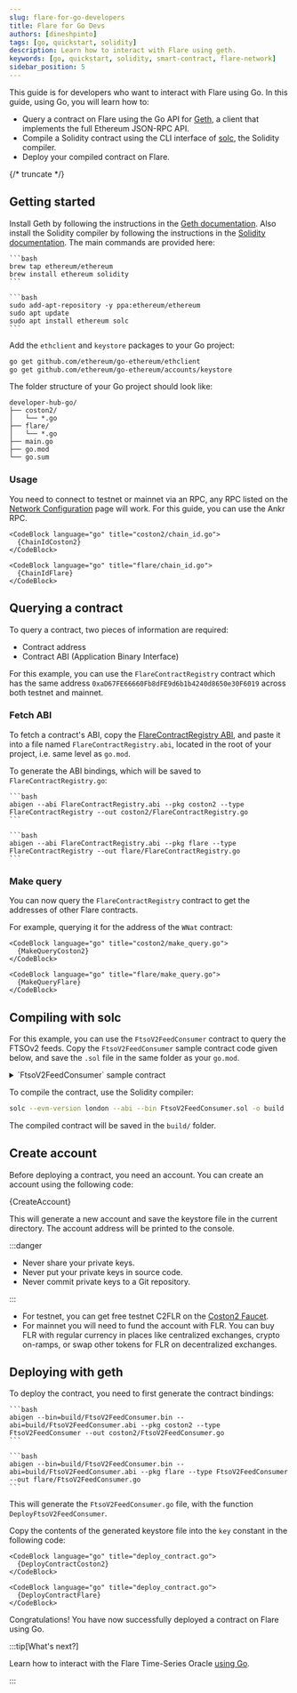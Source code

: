 ```yaml
---
slug: flare-for-go-developers
title: Flare for Go Devs
authors: [dineshpinto]
tags: [go, quickstart, solidity]
description: Learn how to interact with Flare using geth.
keywords: [go, quickstart, solidity, smart-contract, flare-network]
sidebar_position: 5
---
```



This guide is for developers who want to interact with Flare using Go. In this guide, using Go, you will learn how to:

- Query a contract on Flare using the Go API for [Geth](https://github.com/ethereum/go-ethereum), a client that implements the full Ethereum JSON-RPC API.
- Compile a Solidity contract using the CLI interface of [solc](https://github.com/ethereum/solidity), the Solidity compiler.
- Deploy your compiled contract on Flare.

{/* truncate */}

## Getting started

Install Geth by following the instructions in the [Geth documentation](https://geth.ethereum.org/docs/getting-started/installing-geth). Also install the Solidity compiler by following the instructions in the [Solidity documentation](https://docs.soliditylang.org/en/latest/installing-solidity.html#linux-packages). The main commands are provided here:

<Tabs>
  <TabItem value="macos" label="MacOS via Homebrew" default>

    ```bash
    brew tap ethereum/ethereum
    brew install ethereum solidity
    ```

  </TabItem>
  <TabItem value="ubuntu" label="Ubuntu via PPAs">
  
    ```bash 
    sudo add-apt-repository -y ppa:ethereum/ethereum
    sudo apt update
    sudo apt install ethereum solc
    ```
    
  </TabItem>
</Tabs>

Add the `ethclient` and `keystore` packages to your Go project:

```bash
go get github.com/ethereum/go-ethereum/ethclient
go get github.com/ethereum/go-ethereum/accounts/keystore
```

The folder structure of your Go project should look like:

```plaintext
developer-hub-go/
├── coston2/
│   └── *.go
├── flare/
│   └── *.go
├── main.go
├── go.mod
└── go.sum
```

### Usage

You need to connect to testnet or mainnet via an RPC, any RPC listed on the [Network Configuration](/network/overview#configuration) page will work. For this guide, you can use the Ankr RPC.

<Tabs groupId="network">
  <TabItem value="coston2" label="Flare Testnet Coston2" default>

    <CodeBlock language="go" title="coston2/chain_id.go">
      {ChainIdCoston2}
    </CodeBlock>

  </TabItem>
  <TabItem value="flare" label="Flare Mainnet">

    <CodeBlock language="go" title="flare/chain_id.go">
      {ChainIdFlare}
    </CodeBlock>

  </TabItem>
</Tabs>

## Querying a contract

To query a contract, two pieces of information are required:

- Contract address
- Contract ABI (Application Binary Interface)

For this example, you can use the `FlareContractRegistry` contract which has the same address `0xaD67FE66660Fb8dFE9d6b1b4240d8650e30F6019` across both testnet and mainnet.

### Fetch ABI

To fetch a contract's ABI, copy the [FlareContractRegistry ABI](https://api.routescan.io/v2/network/testnet/evm/114/etherscan/api?module=contract&action=getabi&address=0xaD67FE66660Fb8dFE9d6b1b4240d8650e30F6019&format=raw), and paste it into a file named `FlareContractRegistry.abi`, located in the root of your project, i.e. same level as `go.mod`.

To generate the ABI bindings, which will be saved to `FlareContractRegistry.go`:

<Tabs groupId="network">
  <TabItem value="coston2" label="Flare Testnet Coston2" default>

    ```bash
    abigen --abi FlareContractRegistry.abi --pkg coston2 --type FlareContractRegistry --out coston2/FlareContractRegistry.go
    ```

  </TabItem>
  <TabItem value="flare" label="Flare Mainnet">

    ```bash
    abigen --abi FlareContractRegistry.abi --pkg flare --type FlareContractRegistry --out flare/FlareContractRegistry.go
    ```

  </TabItem>
</Tabs>

### Make query

You can now query the `FlareContractRegistry` contract to get the addresses of other Flare contracts.

For example, querying it for the address of the `WNat` contract:

<Tabs groupId="network">
  <TabItem value="coston2" label="Flare Testnet Coston2" default>

    <CodeBlock language="go" title="coston2/make_query.go">
      {MakeQueryCoston2}
    </CodeBlock>

  </TabItem>
  <TabItem value="flare" label="Flare Mainnet">
    
    <CodeBlock language="go" title="flare/make_query.go">
      {MakeQueryFlare}
    </CodeBlock>

  </TabItem>
</Tabs>

## Compiling with solc

For this example, you can use the `FtsoV2FeedConsumer` contract to query the FTSOv2 feeds. Copy the `FtsoV2FeedConsumer` sample contract code given below, and save the `.sol` file in the same folder as your `go.mod`.

<details>
<summary>`FtsoV2FeedConsumer` sample contract</summary>

Note that the contract interface dependencies have been inlined to avoid any import issues.

<CodeBlock language="solidity" title="FtsoV2FeedConsumer.sol">
  {FtsoV2FeedConsumerNoImports}
</CodeBlock>

</details>

To compile the contract, use the Solidity compiler:

```bash
solc --evm-version london --abi --bin FtsoV2FeedConsumer.sol -o build
```

The compiled contract will be saved in the `build/` folder.

## Create account

Before deploying a contract, you need an account. You can create an account using the following code:

<CodeBlock language="go" title="create_account.go">
  {CreateAccount}
</CodeBlock>

This will generate a new account and save the keystore file in the current directory. The account address will be printed to the console.

:::danger

- Never share your private keys.
- Never put your private keys in source code.
- Never commit private keys to a Git repository.

:::

- For testnet, you can get free testnet C2FLR on the [Coston2 Faucet](https://faucet.flare.network/coston2).
- For mainnet you will need to fund the account with FLR. You can buy FLR with regular currency in places like centralized exchanges, crypto on-ramps, or swap other tokens for FLR on decentralized exchanges.

## Deploying with geth

To deploy the contract, you need to first generate the contract bindings:

<Tabs groupId="network">
  <TabItem value="coston2" label="Flare Testnet Coston2" default>

    ```bash
    abigen --bin=build/FtsoV2FeedConsumer.bin --abi=build/FtsoV2FeedConsumer.abi --pkg coston2 --type FtsoV2FeedConsumer --out coston2/FtsoV2FeedConsumer.go
    ```

  </TabItem>
  <TabItem value="flare" label="Flare Mainnet">
    
    ```bash
    abigen --bin=build/FtsoV2FeedConsumer.bin --abi=build/FtsoV2FeedConsumer.abi --pkg flare --type FtsoV2FeedConsumer --out flare/FtsoV2FeedConsumer.go
    ```

  </TabItem>
</Tabs>

This will generate the `FtsoV2FeedConsumer.go` file, with the function `DeployFtsoV2FeedConsumer`.

Copy the contents of the generated keystore file into the `key` constant in the following code:

<Tabs groupId="network">
  <TabItem value="coston2" label="Flare Testnet Coston2" default>

    <CodeBlock language="go" title="deploy_contract.go">
      {DeployContractCoston2}
    </CodeBlock>

  </TabItem>
  <TabItem value="flare" label="Flare Mainnet">

    <CodeBlock language="go" title="deploy_contract.go">
      {DeployContractFlare}
    </CodeBlock>

</TabItem>

</Tabs>

Congratulations! You have now successfully deployed a contract on Flare using Go.

:::tip[What's next?]

Learn how to interact with the Flare Time-Series Oracle [using Go](/ftso/guides/read-feeds-offchain).

:::
